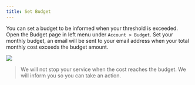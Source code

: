 ```yaml
---
title: Set Budget
---
```


You can set a budget to be informed when your threshold is exceeded. Open the
Budget page in left menu under `Account > Budget`. Set your monthly budget, an
email will be sent to your email address when your total monthly cost exceeds
the budget amount.

<Frame><img src="/img/setbudget/setbudget.png"/></Frame>

> We will not stop your service when the cost reaches the budget. We will inform you so you can take an action.
